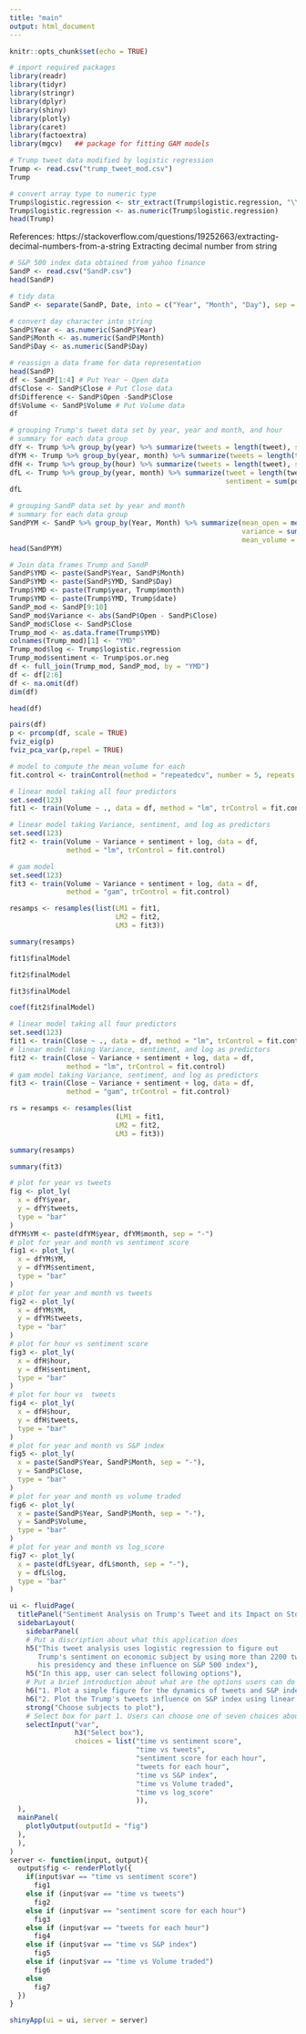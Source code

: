 ```yaml
---
title: "main"
output: html_document
---
```


```r
knitr::opts_chunk$set(echo = TRUE)
```

```r
# import required packages
library(readr)
library(tidyr)
library(stringr)
library(dplyr)
library(shiny)
library(plotly)
library(caret)
library(factoextra)
library(mgcv)   ## package for fitting GAM models
```

```r
# Trump tweet data modified by logistic regression
Trump <- read.csv("trump_tweet_mod.csv")
Trump
```
```r
# convert array type to numeric type
Trump$logistic.regression <- str_extract(Trump$logistic.regression, "\\d+\\.*\\d*")
Trump$logistic.regression <- as.numeric(Trump$logistic.regression)
head(Trump)
```
References: https://stackoverflow.com/questions/19252663/extracting-decimal-numbers-from-a-string
Extracting decimal number from string
```r
# S&P 500 index data obtained from yahoo finance
SandP <- read.csv("SandP.csv")
head(SandP)
```
```r
# tidy data
SandP <- separate(SandP, Date, into = c("Year", "Month", "Day"), sep = "-")
```


```r
# convert day character into string
SandP$Year <- as.numeric(SandP$Year)
SandP$Month <- as.numeric(SandP$Month)
SandP$Day <- as.numeric(SandP$Day)
```

```r
# reassign a data frame for data representation
head(SandP)
df <- SandP[1:4] # Put Year ~ Open data
df$Close <- SandP$Close # Put Close data
df$Difference <- SandP$Open -SandP$Close 
df$Volume <- SandP$Volume # Put Volume data
df
```

```r
# grouping Trump's tweet data set by year, year and month, and hour
# summary for each data group
dfY <- Trump %>% group_by(year) %>% summarize(tweets = length(tweet), sentiment = sum(pos.or.neg)/length(pos.or.neg))
dfYM <- Trump %>% group_by(year, month) %>% summarize(tweets = length(tweet), sentiment = sum(pos.or.neg)/length(pos.or.neg))
dfH <- Trump %>% group_by(hour) %>% summarize(tweets = length(tweet), sentiment = sum(pos.or.neg)/length(pos.or.neg))
dfL <- Trump %>% group_by(year, month) %>% summarize(tweet = length(tweet), log = sum(logistic.regression) / length(logistic.regression),
                                                     sentiment = sum(pos.or.neg)/length(pos.or.neg))
dfL
```
```r
# grouping SandP data set by year and month
# summary for each data group
SandPYM <- SandP %>% group_by(Year, Month) %>% summarize(mean_open = mean(Open), mean_close = mean(Close), 
                                                         variance = sum(abs(Open - Close)),
                                                         mean_volume = mean(Volume))
head(SandPYM)
```


```r
# Join data frames Trump and SandP
SandP$YMD <- paste(SandP$Year, SandP$Month)
SandP$YMD <- paste(SandP$YMD, SandP$Day)
Trump$YMD <- paste(Trump$year, Trump$month)
Trump$YMD <- paste(Trump$YMD, Trump$date)
SandP_mod <- SandP[9:10]
SandP_mod$Variance <- abs(SandP$Open - SandP$Close)
SandP_mod$Close <- SandP$Close
Trump_mod <- as.data.frame(Trump$YMD)
colnames(Trump_mod)[1] <- "YMD"
Trump_mod$log <- Trump$logistic.regression
Trump_mod$sentiment <- Trump$pos.or.neg
df <- full_join(Trump_mod, SandP_mod, by = "YMD")
df <- df[2:6]
df <- na.omit(df)
dim(df)
```

```r
head(df)
```
```r
pairs(df)
p <- prcomp(df, scale = TRUE)
fviz_eig(p)
fviz_pca_var(p,repel = TRUE)
```
```r
# model to compute the mean_volume for each 
fit.control <- trainControl(method = "repeatedcv", number = 5, repeats = 10)

# linear model taking all four predictors
set.seed(123)
fit1 <- train(Volume ~ ., data = df, method = "lm", trControl = fit.control)

# linear model taking Variance, sentiment, and log as predictors
set.seed(123)
fit2 <- train(Volume ~ Variance + sentiment + log, data = df, 
              method = "lm", trControl = fit.control)

# gam model
set.seed(123)
fit3 <- train(Volume ~ Variance + sentiment + log, data = df, 
              method = "gam", trControl = fit.control)
```

```r
resamps <- resamples(list(LM1 = fit1,
                          LM2 = fit2,
                          LM3 = fit3))

summary(resamps)
```

```r
fit1$finalModel
```
```r
fit2$finalModel
```

```r
fit3$finalModel
```

```r
coef(fit2$finalModel)
```

```r
# linear model taking all four predictors
set.seed(123)
fit1 <- train(Close ~ ., data = df, method = "lm", trControl = fit.control)
# linear model taking Variance, sentiment, and log as predictors
fit2 <- train(Close ~ Variance + sentiment + log, data = df, 
              method = "lm", trControl = fit.control)
# gam model taking Variance, sentiment, and log as predictors
fit3 <- train(Close ~ Variance + sentiment + log, data = df, 
              method = "gam", trControl = fit.control)

```

```r
rs = resamps <- resamples(list
                          (LM1 = fit1,
                          LM2 = fit2,
                          LM3 = fit3))

summary(resamps)
```

```r
summary(fit3)
```

```r
# plot for year vs tweets
fig <- plot_ly(
  x = dfY$year,
  y = dfY$tweets,
  type = "bar"
)
dfYM$YM <- paste(dfYM$year, dfYM$month, sep = "-")
# plot for year and month vs sentiment score
fig1 <- plot_ly(
  x = dfYM$YM,
  y = dfYM$sentiment,
  type = "bar"
)
# plot for year and month vs tweets
fig2 <- plot_ly(
  x = dfYM$YM,
  y = dfYM$tweets,
  type = "bar"
)
# plot for hour vs sentiment score
fig3 <- plot_ly(
  x = dfH$hour,
  y = dfH$sentiment,
  type = "bar"
)
# plot for hour vs  tweets 
fig4 <- plot_ly(
  x = dfH$hour,
  y = dfH$tweets,
  type = "bar"
)
# plot for year and month vs S&P index
fig5 <- plot_ly(
  x = paste(SandP$Year, SandP$Month, sep = "-"),
  y = SandP$Close,
  type = "bar"
)
# plot for year and month vs volume traded
fig6 <- plot_ly(
  x = paste(SandP$Year, SandP$Month, sep = "-"),
  y = SandP$Volume,
  type = "bar"
)
# plot for year and month vs log_score
fig7 <- plot_ly(
  x = paste(dfL$year, dfL$month, sep = "-"),
  y = dfL$log,
  type = "bar"
)
```


```r
ui <- fluidPage(
  titlePanel("Sentiment Analysis on Trump's Tweet and its Impact on Stock Price"),
  sidebarLayout(
    sidebarPanel(
    # Put a discription about what this application does
    h5("This tweet analysis uses logistic regression to figure out 
       Trump's sentiment on economic subject by using more than 2200 tweets during 
       his presidency and these influence on S&P 500 index"),
    h5("In this app, user can select following options"),
    # Put a brief introduction about what are the options users can do
    h6("1. Plot a simple figure for the dynamics of tweets and S&P index"),
    h6("2. Plot the Trump's tweets influence on S&P index using linear model"),
    strong("Choose subjects to plot"),
    # Select box for part 1. Users can choose one of seven choices about what to display
    selectInput("var", 
                h3("Select box"), 
                choices = list("time vs sentiment score",
                               "time vs tweets",
                               "sentiment score for each hour",
                               "tweets for each hour",
                               "time vs S&P index",
                               "time vs Volume traded",
                               "time vs log_score"
                               )),
  ),
  mainPanel(
    plotlyOutput(outputId = "fig")
  ),
  ),
)
server <- function(input, output){
  output$fig <- renderPlotly({
    if(input$var == "time vs sentiment score")
      fig1
    else if (input$var == "time vs tweets")
      fig2
    else if (input$var == "sentiment score for each hour")
      fig3
    else if (input$var == "tweets for each hour")
      fig4
    else if (input$var == "time vs S&P index")
      fig5
    else if (input$var == "time vs Volume traded")
      fig6
    else
      fig7
  })
}

shinyApp(ui = ui, server = server)
```